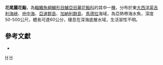 {{Speciesbox 
| taxon = Callanthias ruber
| image = Drawing_of_Callanthias_ruber.jpg
| status = NE
| status_system = IUCN3.1
| binomial_authority = [[Rafinesque|Rafinesque]], 1810
| synonyms = *''Lepimphis ruber '', Rafinesque, 1810
*''Bodianus peloritanus '', Cocco, 1829
}}

'''花尾麗花鮨'''，為[[輻鰭魚綱|輻鰭魚綱]][[鱸形目|鱸形目]][[鱸亞目|鱸亞目]][[麗花鮨科|麗花鮨科]]的其中一[[種|種]]，分布於東[[大西洋|大西洋]][[英吉利海峽|英吉利海峽]]、[[地中海|地中海]]、[[亞速群島|亞速群島]]、[[加納利群島|加納利群島]]、[[馬德拉|馬德拉]]海域，為亞熱帶海水魚，深度50-500公尺，體長可達60公分，棲息在深海底層水域，生活習性不明。

==參考文獻 ==
*{{FishBase_species|genus=Callanthias|species=ruber |year=2016|month=9}}

{{taxonbar}}

[[Category:1810年描述的鱼类|H]]
[[Category:麗花鮨屬|H]]